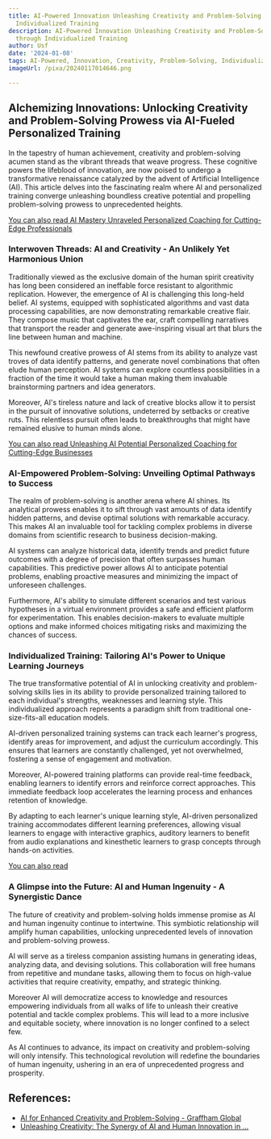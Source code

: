 ```yaml
---
title: AI-Powered Innovation Unleashing Creativity and Problem-Solving Skills through
  Individualized Training
description: AI-Powered Innovation Unleashing Creativity and Problem-Solving Skills
  through Individualized Training
author: Usf
date: '2024-01-08'
tags: AI-Powered, Innovation, Creativity, Problem-Solving, Individualized Training
imageUrl: /pixa/20240117014646.png

---
```

## Alchemizing Innovations: Unlocking Creativity and Problem-Solving Prowess via AI-Fueled Personalized Training

In the tapestry of human achievement, creativity  and problem-solving acumen stand as the vibrant threads that weave progress. These  cognitive powers the lifeblood of innovation, are now poised to undergo a  transformative renaissance catalyzed by the advent of Artificial Intelligence (AI). This article delves into the  fascinating realm where AI  and personalized training converge unleashing boundless creative potential and propelling problem-solving prowess to unprecedented heights.

[You can also  read AI Mastery Unraveled Personalized Coaching for Cutting-Edge Professionals](AI%20Mastery%20Unraveled%20Personalized%20Coaching%20for%20Cutting-Edge%20Professionals)


### Interwoven Threads: AI and Creativity -  An Unlikely Yet Harmonious Union

Traditionally viewed as  the exclusive domain of the human  spirit creativity has long been considered an ineffable force resistant to algorithmic replication. However, the emergence of AI is challenging this  long-held  belief. AI  systems, equipped with sophisticated algorithms  and vast data processing capabilities, are now demonstrating remarkable creative flair. They compose music that captivates the ear, craft compelling narratives that transport the reader and generate awe-inspiring  visual art that blurs the line between human and machine.

This newfound  creative prowess of AI stems from  its ability to analyze vast troves of data identify patterns,  and generate novel combinations that often elude human perception. AI  systems can explore countless possibilities  in a fraction of the time  it would take a human  making them invaluable brainstorming partners  and idea generators.

Moreover, AI's tireless nature and lack of creative blocks allow it to persist in the pursuit of innovative solutions, undeterred by setbacks or creative ruts. This relentless pursuit often leads  to breakthroughs that might have remained elusive to human minds  alone.

[You can also read Unleashing AI Potential  Personalized Coaching for Cutting-Edge Businesses](Unleashing%20AI%20Potential%20Personalized%20Coaching%20for%20Cutting-Edge%20Businesses)


###  AI-Empowered Problem-Solving:  Unveiling Optimal Pathways to Success

The realm of problem-solving is another arena where AI shines. Its analytical prowess enables it to sift through vast amounts of data identify hidden patterns, and  devise optimal solutions with remarkable accuracy. This makes AI an invaluable tool for tackling complex problems in diverse domains from scientific research to  business decision-making.

AI  systems can analyze historical data, identify trends and predict future outcomes with a degree of  precision that often surpasses  human capabilities. This predictive power  allows AI to  anticipate potential problems,  enabling proactive  measures and minimizing the impact of unforeseen challenges.

Furthermore, AI's ability to simulate different  scenarios and test various hypotheses in a virtual environment provides a  safe and efficient platform for experimentation. This  enables decision-makers to evaluate multiple options  and make informed choices mitigating risks and maximizing  the chances of success.

### Individualized Training: Tailoring AI's  Power to Unique Learning Journeys

The true transformative potential of AI in unlocking creativity and  problem-solving skills lies in its ability to provide personalized training tailored to each individual's strengths, weaknesses and learning style. This individualized approach represents a  paradigm shift from traditional  one-size-fits-all education models.

AI-driven personalized training systems can track each learner's progress, identify areas  for improvement,  and adjust  the curriculum accordingly. This ensures that learners are constantly challenged, yet not overwhelmed, fostering a sense  of engagement and motivation.

Moreover, AI-powered  training platforms  can provide real-time feedback,  enabling learners to identify errors and reinforce correct  approaches. This immediate feedback loop accelerates the learning  process and enhances retention of knowledge.

By adapting to each learner's  unique  learning style, AI-driven  personalized training accommodates different learning  preferences, allowing visual learners to engage with interactive graphics, auditory learners to benefit from audio explanations and kinesthetic learners to grasp concepts through hands-on activities.

[You can also read ]()


### A Glimpse into the Future: AI and Human Ingenuity - A Synergistic Dance

The future of creativity and problem-solving holds immense promise as AI and human ingenuity continue to  intertwine. This symbiotic relationship will amplify human capabilities, unlocking unprecedented levels of innovation and  problem-solving prowess.

AI will  serve as  a tireless companion assisting humans in generating ideas,  analyzing data, and devising solutions. This collaboration will free humans from  repetitive and mundane  tasks, allowing them to focus on high-value activities that require creativity, empathy, and strategic  thinking.

Moreover AI will democratize access to knowledge and resources empowering individuals from all walks of  life to unleash their creative potential and  tackle complex problems. This will lead to a more inclusive and equitable society, where innovation is no  longer  confined to a select few.

As AI continues to advance, its impact on creativity and problem-solving will only intensify. This technological revolution will redefine the boundaries of human ingenuity, ushering in  an era of  unprecedented progress and prosperity.

## References:
- [AI for Enhanced Creativity and Problem-Solving - Graffham Global](https://www.graffhamglobal.com/blog/Unleashing-AI-Classroom-Innovation)
- [Unleashing Creativity: The Synergy of AI and Human Innovation in ...](https://www.linkedin.com/pulse/unleashing-creativity-synergy-ai-human-innovation-shaping-prinsloo-3shbf)
